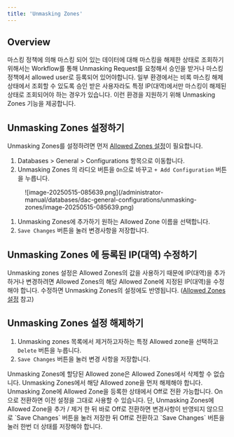 ```yaml
---
title: 'Unmasking Zones'
---
```



## Overview

마스킹 정책에 의해 마스킹 되어 있는 데이터에 대해 마스킹을 해제한 상태로 조회하기 위해서는 Workflow를 통해 Unmasking Request를 요청해서 승인을 받거나 마스킹 정책에서 allowed user로 등록되어 있어야합니다. 일부 환경에서는 비록 마스킹 해제 상태에서 조회할 수 있도록 승인 받은 사용자라도 특정 IP(대역)에서만 마스킹이 해제된 상태로 조회되어야 하는 경우가 있습니다. 이런 환경을 지원하기 위해 Unmasking Zones 기능을 제공합니다.

## Unmasking Zones 설정하기

Unmasking Zones를 설정하려면 먼저 [Allowed Zones 설정](https://querypie.atlassian.net/wiki/x/zoBuI)이 필요합니다.

1. Databases &gt; General &gt; Configurations 항목으로 이동합니다.
2. Unmasking Zones 의 라디오 버튼을 `On`으로 바꾸고 `+ Add Configuration` 버튼을 누릅니다.

<figure data-layout="center" data-align="center">
![image-20250515-085639.png](/administrator-manual/databases/dac-general-configurations/unmasking-zones/image-20250515-085639.png)
</figure>

1. Unmasking Zones에 추가하기 원하는 Allowed Zone 이름을 선택합니다.<br/>
2. `Save Changes` 버튼을 눌러 변경사항을 저장합니다.


## Unmasking Zones 에 등록된 IP(대역) 수정하기

Unmasking zones 설정은 Allowed Zones의 값을 사용하기 때문에 IP(대역)을 추가하거나 변경하려면 Allowed Zones의 해당 Allowed Zone에 지정된 IP(대역)을 수정해야 합니다. 수정하면 Unmasking Zones의 설정에도 반영됩니다. ([Allowed Zones 설정](https://querypie.atlassian.net/wiki/x/zoBuI) 참고)

## Unmasking Zones 설정 해제하기

1. Unmasking zones 목록에서 제거하고자하는 특정 Allowed zone을 선택하고 `Delete` 버튼을 누릅니다.<br/>
2. `Save Changes` 버튼을 눌러 변경 사항을 저장합니다.

<Callout type="important">
Unmasking Zones에 할당된 Allowed zone은 Allowed Zones에서 삭제할 수 없습니다. Unmasking Zones에서 해당 Allowed zone을 먼저 해제해야 합니다.
Unmasking Zone에 Allowed Zone을 등록한 상태에서 Off로 전환 가능합니다. On으로 전환하면 이전 설정을 그대로 사용할 수 있습니다. 단, Unmasking Zones에 Allowed Zone을 추가 / 제거 한 뒤 바로 Off로 전환하면 변경사항이 반영되지 않으므로 `Save Changes` 버튼을 눌러 저장한 뒤 Off로 전환하고 `Save Changes` 버튼을 눌러 한번 더 상태를 저장해야 합니다.
</Callout>


